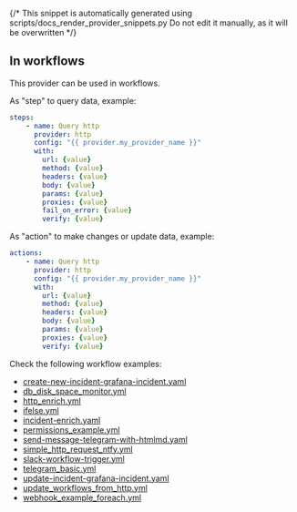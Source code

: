 {/* This snippet is automatically generated using scripts/docs_render_provider_snippets.py 
Do not edit it manually, as it will be overwritten */}


## In workflows

This provider can be used in workflows.


As "step" to query data, example:
```yaml
steps:
    - name: Query http
      provider: http
      config: "{{ provider.my_provider_name }}"
      with:
        url: {value}  
        method: {value}  
        headers: {value}  
        body: {value}  
        params: {value}  
        proxies: {value}  
        fail_on_error: {value}  
        verify: {value}  
```


As "action" to make changes or update data, example:
```yaml
actions:
    - name: Query http
      provider: http
      config: "{{ provider.my_provider_name }}"
      with:
        url: {value}  
        method: {value}  
        headers: {value}  
        body: {value}  
        params: {value}  
        proxies: {value}  
        verify: {value}  
```




Check the following workflow examples:
- [create-new-incident-grafana-incident.yaml](https://github.com/keephq/keep/blob/main/examples/workflows/create-new-incident-grafana-incident.yaml)
- [db_disk_space_monitor.yml](https://github.com/keephq/keep/blob/main/examples/workflows/db_disk_space_monitor.yml)
- [http_enrich.yml](https://github.com/keephq/keep/blob/main/examples/workflows/http_enrich.yml)
- [ifelse.yml](https://github.com/keephq/keep/blob/main/examples/workflows/ifelse.yml)
- [incident-enrich.yaml](https://github.com/keephq/keep/blob/main/examples/workflows/incident-enrich.yaml)
- [permissions_example.yml](https://github.com/keephq/keep/blob/main/examples/workflows/permissions_example.yml)
- [send-message-telegram-with-htmlmd.yaml](https://github.com/keephq/keep/blob/main/examples/workflows/send-message-telegram-with-htmlmd.yaml)
- [simple_http_request_ntfy.yml](https://github.com/keephq/keep/blob/main/examples/workflows/simple_http_request_ntfy.yml)
- [slack-workflow-trigger.yml](https://github.com/keephq/keep/blob/main/examples/workflows/slack-workflow-trigger.yml)
- [telegram_basic.yml](https://github.com/keephq/keep/blob/main/examples/workflows/telegram_basic.yml)
- [update-incident-grafana-incident.yaml](https://github.com/keephq/keep/blob/main/examples/workflows/update-incident-grafana-incident.yaml)
- [update_workflows_from_http.yml](https://github.com/keephq/keep/blob/main/examples/workflows/update_workflows_from_http.yml)
- [webhook_example_foreach.yml](https://github.com/keephq/keep/blob/main/examples/workflows/webhook_example_foreach.yml)
